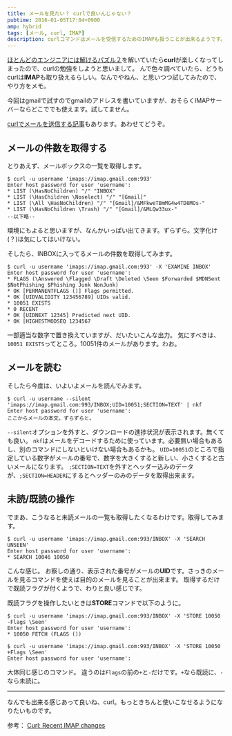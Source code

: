 ```yaml
---
title: メールを見たい？ curlで良いんじゃない？
pubtime: 2016-01-05T17:04+0900
amp: hybrid
tags: [メール, curl, IMAP]
description: curlコマンドはメールを受信するためのIMAPも扱うことが出来るようです。実際に受信や既読マークを付ける方法を試してみました。
---
```


[ほとんどのエンジニアには解けるパズル２](http://tango-ruby.hatenablog.com/entry/2015/12/28/212010)を解いていたら**curl**が楽しくなってしまったので、curlの勉強をしようと思いまして。
んで色々調べていたら、どうもcurlは**IMAP**も取り扱えるらしい。なんでやねん、と思いつつ試してみたので、やり方をメモ。

今回はgmailで試すのでgmailのアドレスを書いていますが、おそらくIMAPサーバーならどこででも使えます。試してません。

[curlでメールを送信する記事](/blog/2016/01/curl-smtp-mail.html)もあります。あわせてどうぞ。

## メールの件数を取得する
とりあえず、メールボックスの一覧を取得します。
```
$ curl -u username 'imaps://imap.gmail.com:993'
Enter host password for user 'username':
* LIST (\HasNoChildren) "/" "INBOX"
* LIST (\HasChildren \Noselect) "/" "[Gmail]"
* LIST (\All \HasNoChildren) "/" "[Gmail]/&MFkweTBmMG4w4TD8MOs-"
* LIST (\HasNoChildren \Trash) "/" "[Gmail]/&MLQw33ux-"
--以下略--
```
環境にもよると思いますが、なんかいっぱい出てきます。ずらずら。文字化け(？)は気にしてはいけない。

そしたら、INBOXに入ってるメールの件数を取得してみます。
```
$ curl -u username 'imaps://imap.gmail.com:993' -X 'EXAMINE INBOX'
Enter host password for user 'username':
* FLAGS (\Answered \Flagged \Draft \Deleted \Seen $Forwarded $MDNSent $NotPhishing $Phishing Junk NonJunk)
* OK [PERMANENTFLAGS ()] Flags permitted.
* OK [UIDVALIDITY 123456789] UIDs valid.
* 10051 EXISTS
* 0 RECENT
* OK [UIDNEXT 12345] Predicted next UID.
* OK [HIGHESTMODSEQ 1234567
```
一部適当な数字で置き換えていますが、だいたいこんな出力。
気にすべきは、`10051 EXISTS`ってところ。10051件のメールがあります。わお。

## メールを読む
そしたら今度は、いよいよメールを読んでみます。
```
$ curl -u username --silent 'imaps://imap.gmail.com:993/INBOX;UID=10051;SECTION=TEXT' | nkf
Enter host password for user 'username':
ここからメールの本文。ずらずらと。
```
`--silent`オプションを外すと、ダウンロードの進捗状況が表示されます。無くても良い。
`nkf`はメールをデコードするために使っています。必要無い場合もあるし、別のコマンドにしないといけない場合もあるかも。
`UID=10051`のところで指定している数字がメールの番号で、数字を大きくすると新しい、小さくすると古いメールになります。
`;SECTION=TEXT`を外すとヘッダー込みのデータが、`;SECTION=HEADER`にするとヘッダーのみのデータを取得出来ます。

## 未読/既読の操作
でまあ、こうなると未読メールの一覧も取得したくなるわけです。取得してみます。
```
$ curl -u username 'imaps://imap.gmail.com:993/INBOX' -X 'SEARCH UNSEEN'
Enter host password for user 'username':
* SEARCH 10046 10050
```
こんな感じ。
お察しの通り、表示された番号がメールの**UID**です。さっきのメールを見るコマンドを使えば目的のメールを見ることが出来ます。
取得するだけで既読フラグが付くようで、わりと良い感じです。

既読フラグを操作したいときは**STORE**コマンドで以下のように。
```
$ curl -u username 'imaps://imap.gmail.com:993/INBOX' -X 'STORE 10050 -Flags \Seen'
Enter host password for user 'username':
* 10050 FETCH (FLAGS ())

$ curl -u username 'imaps://imap.gmail.com:993/INBOX' -X 'STORE 10050 +Flags \Seen'
Enter host password for user 'username':
```
大体同じ感じのコマンド。
違うのは`Flags`の前の`+`と`-`だけです。`+`なら既読に、`-`なら未読に。

---

なんでも出来る感じあって良いね、curl。もっときちんと使いこなせるようになりたいものです。

参考： [Curl: Recent IMAP changes](http://curl.haxx.se/mail/lib-2013-03/0104.html)
